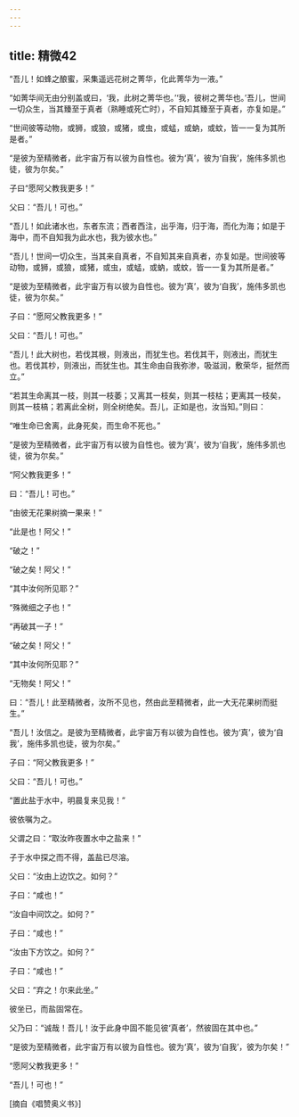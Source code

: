 ```yaml
---
---
---
```

title: 精微42
---




“吾儿！如蜂之酿蜜，采集遥远花树之菁华，化此菁华为一液。”

“如菁华间无由分别盖或曰，‘我，此树之菁华也。’‘我，彼树之菁华也。’吾儿，世间一切众生，当其臻至于真者（熟睡或死亡时），不自知其臻至于真者，亦复如是。”

“世间彼等动物，或狮，或狼，或猪，或虫，或蜢，或蚋，或蚊，皆一一复为其所是者。”

“是彼为至精微者，此宇宙万有以彼为自性也。彼为‘真’，彼为‘自我’，施伟多凯也徒，彼为尔矣。”

子曰“愿阿父教我更多！”

父曰：“吾儿！可也。”

“吾儿！如此诸水也，东者东流；西者西注，出乎海，归于海，而化为海；如是于海中，而不自知我为此水也，我为彼水也。”

“吾儿！世间一切众生，当其来自真者，不自知其来自真者，亦复如是。世间彼等动物，或狮，或狼，或猪，或虫，或蜢，或蚋，或蚊，皆一一复为其所是者。”

“是彼为至精微者，此宇宙万有以彼为自性也。彼为‘真’，彼为‘自我’，施伟多凯也徒，彼为尔矣。”

子曰：“愿阿父教我更多！”

父曰：“吾儿！可也。”

“吾儿！此大树也，若伐其根，则液出，而犹生也。若伐其干，则液出，而犹生也。若伐其杪，则液出，而犹生也。其生命由自我弥渗，吸滋润，敷荣华，挺然而立。”

“若其生命离其一枝，则其一枝萎；又离其一枝矣，则其一枝枯；更离其一枝矣，则其一枝槁；若离此全树，则全树绝矣。吾儿，正如是也，汝当知。”则曰：

“唯生命已舍离，此身死矣，而生命不死也。”

“是彼为至精微者，此宇宙万有以彼为自性也。彼为‘真’，彼为‘自我’，施伟多凯也徒，彼为尔矣。”

“阿父教我更多！”

曰：“吾儿！可也。”

“由彼无花果树摘一果来！”

“此是也！阿父！”

“破之！”

“破之矣！阿父！”

“其中汝何所见耶？”

“殊微细之子也！”

“再破其一子！”

“破之矣！阿父！”

“其中汝何所见耶？”

“无物矣！阿父！”

曰：“吾儿！此至精微者，汝所不见也，然由此至精微者，此一大无花果树而挺生。”

“吾儿！汝信之。是彼为至精微者，此宇宙万有以彼为自性也。彼为‘真’，彼为‘自我’，施伟多凯也徒，彼为尔矣。”

子曰：“阿父教我更多！”

父曰：“吾儿！可也。”

“置此盐于水中，明晨复来见我！”

彼依嘱为之。

父谓之曰：“取汝昨夜置水中之盐来！”

子于水中探之而不得，盖盐已尽溶。

父曰：“汝由上边饮之。如何？”

子曰：“咸也！”

“汝自中间饮之。如何？”

子曰：“咸也！”

“汝由下方饮之。如何？”

子曰：“咸也！”

父曰：“弃之！尔来此坐。”

彼坐已，而盐固常在。

父乃曰：“诚哉！吾儿！汝于此身中固不能见彼‘真者’，然彼固在其中也。”

“是彼为至精微者，此宇宙万有以彼为自性也。彼为‘真’，彼为‘自我’，彼为尔矣！”

“愿阿父教我更多！”

“吾儿！可也！”

[摘自《唱赞奥义书》]